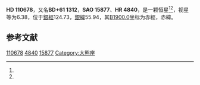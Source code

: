 {{Starbox begin
| name = HD 110678
}}
{{Starbox observe
| epoch = [[J2000.0|J2000.0]]
| constell = {{星座名待查}}<ref name=SIMBAD>{{cite web
 | url=http://simbad.u-strasbg.fr/simbad/sim-id?Ident=HR+4840
 | title =Pulsating variable Star
 | publisher=Centre de Données astronomiques de Strasbourg
 | work=SIMBAD
 | accessdate=2012-07-13}}</ref><ref name=DATA>{{cite web
 | url=http://vizier.u-strasbg.fr/viz-bin/VizieR-5?-out.add=.&-source=5050&-corr=PK=HR&-out.max=9999&HR=4840
 | title=VizieR Detailed Page
 | accessdate=2012-07-13
 | archive-date=2016-03-04
 | archive-url=https://web.archive.org/web/20160304215853/http://vizier.u-strasbg.fr/viz-bin/VizieR-5?-out.add=.&-source=5050&-corr=PK=HR&-out.max=9999&HR=4840
 | dead-url=no
 }}</ref>
| 星官 = 
| ra = {{RA|12|43|4.2}}<ref name=SIMBAD /><ref name=DATA />
| dec = {{DEC|+61|9|20}}<ref name=SIMBAD /><ref name=DATA />
| appmag_v = 6.38<ref name=SIMBAD /><ref name=DATA />
}}
{{Starbox character
| class = K0<ref name=SIMBAD /><ref name=DATA />
| b-v = 1.26<ref name=SIMBAD /><ref name=DATA />
| u-b = 1.39<ref name=SIMBAD /><ref name=DATA />
| r-i = <ref name=SIMBAD /><ref name=DATA />
| variable = 
}}
{{Starbox astrometry
| radial_v = 1.39
| prop_mo_ra = -6
| parallax = 
| p_error = 
}}
{{Starbox catalog
| names =BD+61 1312，[[SAO星表|SAO]] 15877，[[HD星表|HD]] 110678，[[HR星表|HR]] 4840}}
{{Starbox reference |Simbad=HR+4840}}
{{Starbox end}}

'''HD 110678'''，又名'''BD+61 1312'''，'''SAO 15877'''、'''HR 4840'''，是一颗恒星<ref name=SIMBAD /><ref name=DATA />，视星等为6.38，位于[[銀道座標系|銀經]]124.73，[[銀道座標系|銀緯]]55.94，其[[B1900.0|B1900.0]]坐标为赤經{{RA|12|38|41}}，赤緯{{DEC|+61|55.94|10}}。

== 参考文献 ==
{{reflist}}

{{star-stub}}

[[Category:HD和HDE天體|110678]]
[[Category:HR天體|4840]]
[[Category:SAO天體|15877]]
[[Category:大熊座|Category:大熊座]]